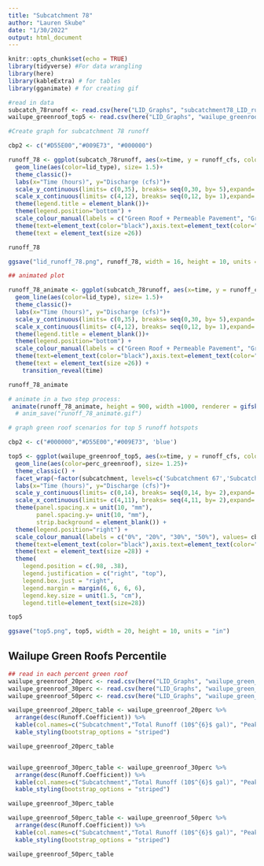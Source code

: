 ```yaml
---
title: "Subcatchment 78"
author: "Lauren Skube"
date: "1/30/2022"
output: html_document
---
```



```r
knitr::opts_chunk$set(echo = TRUE)
library(tidyverse) #For data wrangling
library(here)
library(kableExtra) # for tables
library(gganimate) # for creating gif
```

```r
#read in data
subcatch_78runoff <- read.csv(here("LID_Graphs", "subcatchment78_LID_runoff.csv"))
wailupe_greenroof_top5 <- read.csv(here("LID_Graphs", "wailupe_greenroof_top5.csv"))
```


```r
#Create graph for subcatchment 78 runoff 

cbp2 <- c("#D55E00","#009E73", "#000000")

runoff_78 <- ggplot(subcatch_78runoff, aes(x=time, y = runoff_cfs, color = lid_type)) + 
  geom_line(aes(color=lid_type), size= 1.5)+
  theme_classic()+
  labs(x="Time (hours)", y="Discharge (cfs)")+
  scale_y_continuous(limits= c(0,35), breaks= seq(0,30, by= 5),expand= c(0,0))+
  scale_x_continuous(limits= c(4,12), breaks= seq(0,12, by= 1),expand= c(0,0))+
  theme(legend.title = element_blank())+
  theme(legend.position="bottom") +
  scale_colour_manual(labels = c("Green Roof + Permeable Pavement", "Green Roof", "No LID"), values= cbp2) +
  theme(text=element_text(color="black"),axis.text=element_text(color="black")) +
  theme(text = element_text(size =26))

runoff_78

ggsave("lid_runoff_78.png", runoff_78, width = 16, height = 10, units = "in" )

## animated plot

runoff_78_animate <- ggplot(subcatch_78runoff, aes(x=time, y = runoff_cfs, color = lid_type)) + 
  geom_line(aes(color=lid_type), size= 1.5)+
  theme_classic()+
  labs(x="Time (hours)", y="Discharge (cfs)")+
  scale_y_continuous(limits= c(0,35), breaks= seq(0,30, by= 5),expand= c(0,0))+
  scale_x_continuous(limits= c(4,12), breaks= seq(0,12, by= 1),expand= c(0,0))+
  theme(legend.title = element_blank())+
  theme(legend.position="bottom") +
  scale_colour_manual(labels = c("Green Roof + Permeable Pavement", "Green Roof", "No LID"), values= cbp2) +
  theme(text=element_text(color="black"),axis.text=element_text(color="black")) +
  theme(text = element_text(size =26)) +
    transition_reveal(time)

runoff_78_animate

# animate in a two step process:
 animate(runoff_78_animate, height = 900, width =1000, renderer = gifski_renderer(loop = FALSE), bg = 'transparent')
  # anim_save("runoff_78_animate.gif")  
```

```r
# graph green roof scenarios for top 5 runoff hotspots 

cbp2 <- c("#000000","#D55E00","#009E73", 'blue')

top5 <- ggplot(wailupe_greenroof_top5, aes(x=time, y = runoff_cfs, color = perc_greenroof)) + 
  geom_line(aes(color=perc_greenroof), size= 1.25)+
  theme_classic() +
  facet_wrap(~factor(subcatchment, levels=c('Subcatchment 67','Subcatchment 68','Subcatchment 45','Subcatchment 47', 'Subcatchment 60')), scales = "free")+ # arrange by 67, 68, 45, 47, 60  
  labs(x="Time (hours)", y="Discharge (cfs)")+
  scale_y_continuous(limits= c(0,14), breaks= seq(0,14, by= 2),expand= c(0,0))+
  scale_x_continuous(limits= c(4,11), breaks= seq(4,11, by= 2),expand= c(0,0))+
  theme(panel.spacing.x = unit(10, "mm"), 
        panel.spacing.y= unit(10, "mm"),
        strip.background = element_blank()) +
  theme(legend.position="right") +
  scale_colour_manual(labels = c("0%", "20%", "30%", "50%"), values= cbp2, name = "Percent residential homes \nwith greenroofing") +
  theme(text=element_text(color="black"),axis.text=element_text(color="black")) +
  theme(text = element_text(size =28)) + 
  theme(
    legend.position = c(.98, .38),
    legend.justification = c("right", "top"),
    legend.box.just = "right",
    legend.margin = margin(6, 6, 6, 6), 
    legend.key.size = unit(1.5, "cm"),
    legend.title=element_text(size=28)) 

top5

ggsave("top5.png", top5, width = 20, height = 10, units = "in")

```

## Wailupe Green Roofs Percentile 
```r
## read in each percent green roof
wailupe_greenroof_20perc <- read.csv(here("LID_Graphs", "wailupe_green_roofs_20percentresults.csv"))
wailupe_greenroof_30perc <- read.csv(here("LID_Graphs", "wailupe_green_roofs_30percentresults.csv"))
wailupe_greenroof_50perc <- read.csv(here("LID_Graphs", "wailupe_green_roofs_50percentresults.csv"))
```

```r
wailupe_greenroof_20perc_table <- wailupe_greenroof_20perc %>% 
  arrange(desc(Runoff.Coefficient)) %>%  
  kable(col.names=c("Subcatchment","Total Runoff (10$^{6}$ gal)", "Peak Runoff (cfs)", "Runoff Coefficient")) %>%
  kable_styling(bootstrap_options = "striped")

wailupe_greenroof_20perc_table


wailupe_greenroof_30perc_table <- wailupe_greenroof_30perc %>% 
  arrange(desc(Runoff.Coefficient)) %>%  
  kable(col.names=c("Subcatchment","Total Runoff (10$^{6}$ gal)", "Peak Runoff (cfs)", "Runoff Coefficient")) %>%
  kable_styling(bootstrap_options = "striped")

wailupe_greenroof_30perc_table

wailupe_greenroof_50perc_table <- wailupe_greenroof_50perc %>% 
  arrange(desc(Runoff.Coefficient)) %>%  
  kable(col.names=c("Subcatchment","Total Runoff (10$^{6}$ gal)", "Peak Runoff (cfs)", "Runoff Coefficient")) %>%
  kable_styling(bootstrap_options = "striped")

wailupe_greenroof_50perc_table
```

